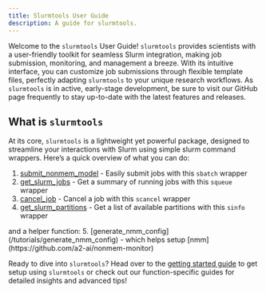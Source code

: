 ```yaml
---
title: Slurmtools User Guide
description: A guide for slurmtools.
---
```



Welcome to the `slurmtools` User Guide! `slurmtools` provides scientists with a user-friendly toolkit for seamless Slurm integration, making job submission, monitoring, and management a breeze. With its intuitive interface, you can customize job submissions through flexible template files, perfectly adapting `slurmtools` to your unique research workflows. As `slurmtools` is in active, early-stage development, be sure to visit our GitHub page frequently to stay up-to-date with the latest features and releases.

## What is `slurmtools`

At its core, `slurmtools` is a lightweight yet powerful package, designed to streamline your interactions with Slurm using simple slurm command wrappers. Here’s a quick overview of what you can do:
<Steps>
1. [submit_nonmem_model](/tutorials/submit_nonmem_model) - Easily submit jobs with this `sbatch` wrapper
2. [get_slurm_jobs](/tutorials/get_slurm_partitions) - Get a summary of running jobs with this `squeue` wrapper
3. [cancel_job](/tutorials/cancel_job) - Cancel a job with this `scancel` wrapper
4. [get_slurm_partitions](/tutorials/get_slurm_partitions) - Get a list of available partitions with this `sinfo` wrapper
</Steps>
and a helper function:
<Steps>
5. [generate_nmm_config](/tutorials/generate_nmm_config) - which helps setup [nmm](https://github.com/a2-ai/nonmem-monitor)
</Steps>

Ready to dive into `slurmtools`? Head over to the [getting started guide](/tutorials/1_getting_started) to get setup using `slurmtools` or check out our function-specific guides for detailed insights and advanced tips!